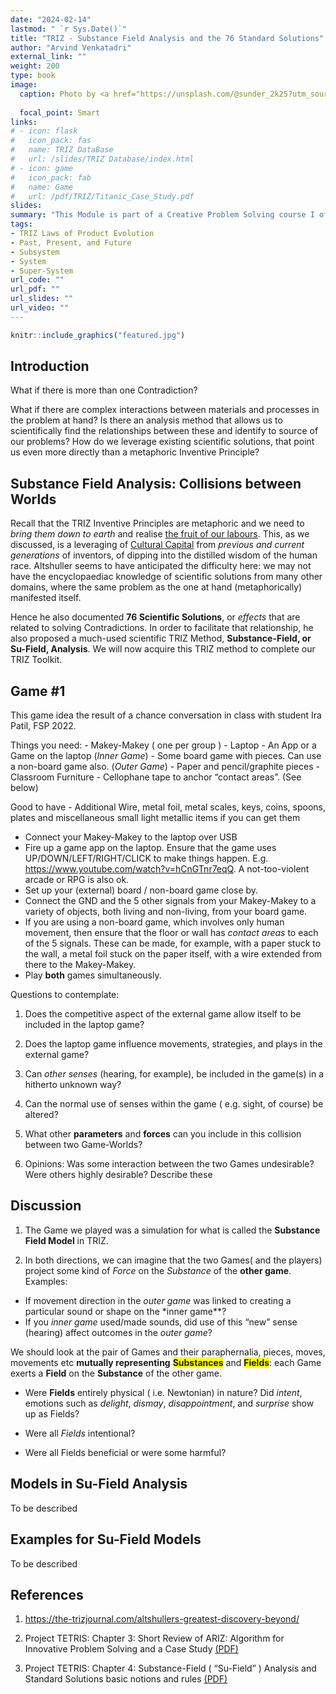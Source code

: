 ```yaml
---
date: "2024-02-14"
lastmod: " `r Sys.Date()`"
title: "TRIZ - Substance Field Analysis and the 76 Standard Solutions"
author: "Arvind Venkatadri"
external_link: ""
weight: 200
type: book
image:
  caption: Photo by <a href="https://unsplash.com/@sunder_2k25?utm_source=unsplash&utm_medium=referral&utm_content=creditCopyText">Sunder Muthukumaran</a> on <a href="https://unsplash.com/s/photos/newtons-cradle?utm_source=unsplash&utm_medium=referral&utm_content=creditCopyText">Unsplash</a>
  
  focal_point: Smart
links:
# - icon: flask
#   icon_pack: fas
#   name: TRIZ DataBase
#   url: /slides/TRIZ Database/index.html
# - icon: game
#   icon_pack: fab
#   name: Game
#   url: /pdf/TRIZ/Titanic_Case_Study.pdf
slides: 
summary: "This Module is part of a Creative Problem Solving course I offer at Srishti Manipal Institute, Bangalore"
tags:
- TRIZ Laws of Product Evolution
- Past, Present, and Future
- Subsystem
- System
- Super-System
url_code: ""
url_pdf: ""
url_slides: ""
url_video: ""
---
```



```r
knitr::include_graphics("featured.jpg")

```

<!-- <link rel="stylesheet" href="https://unpkg.com/tachyons/css/tachyons.min.css"> -->


## Introduction
What if there is more than one Contradiction?

What if there are complex interactions between materials and processes in the problem at hand? Is there an analysis method that allows us to scientifically find the relationships between these and identify to source of our problems? How do we leverage existing scientific solutions, that point us even more directly than a metaphoric Inventive Principle?

## Substance Field Analysis: Collisions between Worlds

Recall that the TRIZ Inventive Principles are metaphoric and we need to *bring them down to earth* and realise <u>[the fruit of our labours](https://palani.org/purana.htm)</u>. This, as we discussed, is a leveraging of [Cultural Capital](../20-Cultural-Capital/index.html) from *previous and current generations* of inventors, of dipping into the distilled wisdom of the human race. Altshuller seems to have anticipated the difficulty here: we may not have the encyclopaediac knowledge of scientific solutions from many other domains, where the same problem as the one at hand (metaphorically) manifested itself. 

Hence he also documented **76 Scientific Solutions**, or *effects* that are related to solving Contradictions. In order to facilitate that relationship, he also proposed a much-used scientific TRIZ Method, **Substance-Field, or Su-Field, Analysis**. We will now acquire this TRIZ method to complete our TRIZ Toolkit. 

## Game #1

This game idea the result of a chance conversation in class with student Ira Patil, FSP 2022. 

Things you need:
- Makey-Makey ( one per group )
- Laptop
- An App or a Game on the laptop (*Inner Game*)
- Some board game with pieces. Can use a non-board game also. (*Outer Game*)
- Paper and pencil/graphite pieces
- Classroom Furniture
- Cellophane tape to anchor "contact areas". (See below)

Good to have
- Additional Wire, metal foil, metal scales, keys, coins, spoons, plates and miscellaneous small light metallic items if you can get them

- Connect your Makey-Makey to the laptop over USB
- Fire up a game app on the laptop. Ensure that the game uses UP/DOWN/LEFT/RIGHT/CLICK to make things happen. E.g. <u><https://www.youtube.com/watch?v=hCnGTnr7eqQ></u>. A not-too-violent arcade or RPG is also ok. 
- Set up your (external) board / non-board game close by. 
- Connect the GND and the 5 other signals from your Makey-Makey to a variety of objects, both living and non-living, from your board game. 
- If you are using a non-board game, which involves only human movement, then ensure that the floor or wall has *contact areas* to each of the 5 signals. These can be made, for example, with a paper stuck to the wall, a metal foil stuck on the paper itself, with a wire extended from there to the Makey-Makey.
- Play **both** games simultaneously. 

Questions to contemplate:

1. Does the competitive aspect of the external game allow itself to be included in the laptop game?

2. Does the laptop game influence movements, strategies, and plays in the external game?

3. Can *other senses* (hearing, for example), be included in the game(s) in a hitherto unknown way? 

4. Can the normal use of senses within the game ( e.g. sight, of course) be altered?

5. What other **parameters** and **forces** can you include in this collision between two Game-Worlds?

6. Opinions: Was some interaction between the two Games undesirable? Were others highly desirable? Describe these


## Discussion

1. The Game we played was a simulation for what is called the **Substance Field Model** in TRIZ. 

2. In both directions, we can imagine that the two Games( and the players) project some kind of *Force* on the *Substance* of the **other game**. Examples:

  - If movement direction in the *outer game* was linked to creating a particular sound or shape on the *inner game**?
  - If you *inner game* used/made sounds, did use of this "new" sense (hearing) affect outcomes in the *outer game*?

We should look at the pair of Games and their paraphernalia, pieces, moves, movements etc **mutually representing** [**Substances**]{style="background-color: yellow;"} and [**Fields**]{style="background-color: yellow;"}: each Game exerts a **Field** on the **Substance** of the other game. 

- Were **Fields** entirely physical ( i.e. Newtonian) in nature? Did *intent*, emotions such as *delight*, *dismay*, *disappointment*, and *surprise* show up as Fields?

- Were all *Fields* intentional?

- Were all Fields beneficial or were some harmful?


## Models in Su-Field Analysis
To be described


## Examples for Su-Field Models
To be described


## References

1. <u><https://the-trizjournal.com/altshullers-greatest-discovery-beyond/></u>

1. Project TETRIS: Chapter 3: Short Review of ARIZ: Algorithm for Innovative Problem Solving and a Case Study <u>[(PDF)](https://innovazionesistematica.it/wp-content/uploads/2020/10/EN_03.pdf)</u>

1. Project TETRIS: Chapter 4: Substance-Field ( "Su-Field" ) Analysis and Standard Solutions basic notions and rules <u>[(PDF)](https://innovazionesistematica.it/wp-content/uploads/2020/10/EN_04.pdf)</u>

